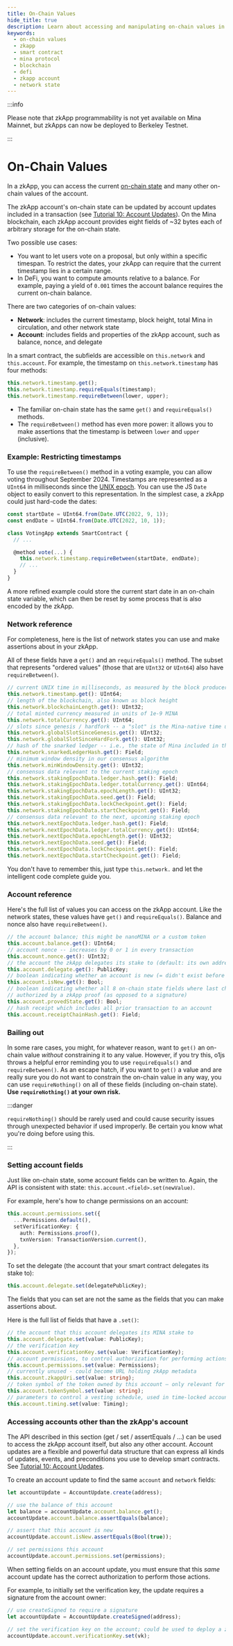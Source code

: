 ```yaml
---
title: On-Chain Values
hide_title: true
description: Learn about accessing and manipulating on-chain values in a zkApp, including network and account-level data. Understand potential use cases such as timestamp restrictions, on-chain balances, and account properties.
keywords:
  - on-chain values
  - zkapp
  - smart contract
  - mina protocol
  - blockchain
  - defi
  - zkapp account
  - network state
---
```


:::info

Please note that zkApp programmability is not yet available on Mina Mainnet, but zkApps can now be deployed to Berkeley Testnet.

:::

# On-Chain Values

In a zkApp, you can access the current [on-chain state](/zkapps/how-to-write-a-zkapp#on-chain-state) and many other on-chain values of the account.

The zkApp account's on-chain state can be updated by account updates included in a transaction (see [Tutorial 10: Account Updates](/zkapps/tutorials/account-updates)). On the Mina blockchain, each zkApp account provides eight fields of ~32 bytes each of arbitrary storage for the on-chain state.

Two possible use cases:

- You want to let users vote on a proposal, but only within a specific timespan. To restrict the dates, your zkApp can require that the current timestamp lies in a certain range.
- In DeFi, you want to compute amounts relative to a balance. For example, paying a yield of `0.001` times the account balance requires the current on-chain balance.

There are two categories of on-chain values:

- **Network**: includes the current timestamp, block height, total Mina in circulation, and other network state
- **Account**: includes fields and properties of the zkApp account, such as balance, nonce, and delegate

In a smart contract, the subfields are accessible on `this.network` and `this.account`.
For example, the timestamp on `this.network.timestamp` has four methods:

```ts
this.network.timestamp.get();
this.network.timestamp.requireEquals(timestamp);
this.network.timestamp.requireBetween(lower, upper);
```

- The familiar on-chain state has the same `get()` and `requireEquals()` methods. 
- The `requireBetween()` method has even more power: it allows you to make assertions that the timestamp is between `lower` and `upper` (inclusive).

### Example: Restricting timestamps

To use the `requireBetween()` method in a voting example, you can allow voting throughout September 2024. Timestamps are represented as a `UInt64` in milliseconds since the [UNIX epoch](https://en.wikipedia.org/wiki/Unix_time). You can use the JS `Date` object to easily convert to this representation. In the simplest case, a zkApp could just hard-code the dates:

```ts
const startDate = UInt64.from(Date.UTC(2022, 9, 1));
const endDate = UInt64.from(Date.UTC(2022, 10, 1));

class VotingApp extends SmartContract {
  // ...

  @method vote(...) {
    this.network.timestamp.requireBetween(startDate, endDate);
    // ...
  }
}
```

A more refined example could store the current start date in an on-chain state variable, which can then be reset by some process that is also encoded by the zkApp.

### Network reference

For completeness, here is the list of network states you can use and make assertions about in your zkApp.

All of these fields have a `get()` and an `requireEquals()` method. The subset that represents "ordered values" (those that are `UInt32` or `UInt64`) also have `requireBetween()`.

```ts
// current UNIX time in milliseconds, as measured by the block producer
this.network.timestamp.get(): UInt64;
// length of the blockchain, also known as block height
this.network.blockchainLength.get(): UInt32;
// total minted currency measured in units of 1e-9 MINA
this.network.totalCurrency.get(): UInt64;
// slots since genesis / hardfork -- a "slot" is the Mina-native time unit of 3 minutes
this.network.globalSlotSinceGenesis.get(): UInt32;
this.network.globalSlotSinceHardFork.get(): UInt32;
// hash of the snarked ledger -- i.e., the state of Mina included in the blockchain proof
this.network.snarkedLedgerHash.get(): Field;
// minimum window density in our consensus algorithm
this.network.minWindowDensity.get(): UInt32;
// consensus data relevant to the current staking epoch
this.network.stakingEpochData.ledger.hash.get(): Field;
this.network.stakingEpochData.ledger.totalCurrency.get(): UInt64;
this.network.stakingEpochData.epochLength.get(): UInt32;
this.network.stakingEpochData.seed.get(): Field;
this.network.stakingEpochData.lockCheckpoint.get(): Field;
this.network.stakingEpochData.startCheckpoint.get(): Field;
// consensus data relevant to the next, upcoming staking epoch
this.network.nextEpochData.ledger.hash.get(): Field;
this.network.nextEpochData.ledger.totalCurrency.get(): UInt64;
this.network.nextEpochData.epochLength.get(): UInt32;
this.network.nextEpochData.seed.get(): Field;
this.network.nextEpochData.lockCheckpoint.get(): Field;
this.network.nextEpochData.startCheckpoint.get(): Field;
```

You don't have to remember this, just type `this.network.` and let the intelligent code complete guide you.

### Account reference

Here's the full list of values you can access on the zkApp account. Like the network states, these values have `get()` and `requireEquals()`. Balance and nonce also have `requireBetween()`.

```ts
// the account balance; this might be nanoMINA or a custom token
this.account.balance.get(): UInt64;
// account nonce -- increases by 0 or 1 in every transaction
this.account.nonce.get(): UInt32;
// the account the zkApp delegates its stake to (default: its own address)
this.account.delegate.get(): PublicKey;
// boolean indicating whether an account is new (= didn't exist before the transaction)
this.account.isNew.get(): Bool;
// boolean indicating whether all 8 on-chain state fields where last changed by a transaction
// authorized by a zkApp proof (as opposed to a signature)
this.account.provedState.get(): Bool;
// hash receipt which includes all prior transaction to an account
this.account.receiptChainHash.get(): Field;
```

### Bailing out

In some rare cases, you might, for whatever reason, want to `get()` an on-chain value _without_ constraining it to any value.
However, if you try this, o1js throws a helpful error reminding you to use `requireEquals()` and `requireBetween()`.
As an escape hatch, if you want to `get()` a value and are really sure you do not want to constrain the on-chain value in any way,
you can use `requireNothing()` on all of these fields (including on-chain state). **Use `requireNothing()` at your own risk.**

:::danger

`requireNothing()` should be rarely used and could cause security issues through unexpected behavior if used improperly. Be certain you know what you're doing before using this.

:::

### Setting account fields

Just like on-chain state, some account fields can be written to. Again, the API is consistent with state: `this.account.<field>.set(newValue)`.

For example, here's how to change permissions on an account:

```ts
this.account.permissions.set({
  ...Permissions.default(),
  setVerificationKey: {
    auth: Permissions.proof(),
    txnVersion: TransactionVersion.current(),
  },
});
```

To set the delegate (the account that your smart contract delegates its stake to):

```ts
this.account.delegate.set(delegatePublicKey);
```

The fields that you can set are not the same as the fields that you can make assertions about. 

Here is the full list of fields that have a `.set()`:

```ts
// the account that this account delegates its MINA stake to
this.account.delegate.set(value: PublicKey);
// the verification key
this.account.verificationKey.set(value: VerificationKey);
// account permissions, to control authorization for performing actions on the account
this.account.permissions.set(value: Permissions);
// currently unused - could become URL holding zkApp metadata
this.account.zkappUri.set(value: string);
// token symbol of the token owned by this account — only relevant for token contracts!
this.account.tokenSymbol.set(value: string);
// parameters to control a vesting schedule, used in time-locked accounts
this.account.timing.set(value: Timing);
```

### Accessing accounts other than the zkApp's account

The API described in this section (get / set / assertEquals / ...) can be used to access the zkApp account itself, but also any other account. Account updates are a flexible and powerful data structure that can express all kinds of updates, events, and preconditions you use to develop smart contracts. See [Tutorial 10: Account Updates](/zkapps/tutorials/account-updates).

To create an account update to find the same `account` and `network` fields:

```ts
let accountUpdate = AccountUpdate.create(address);

// use the balance of this account
let balance = accountUpdate.account.balance.get();
accountUpdate.account.balance.assertEquals(balance);

// assert that this account is new
accountUpdate.account.isNew.assertEquals(Bool(true));

// set permissions this account
accountUpdate.account.permissions.set(permissions);
```

When setting fields on an account update, you must ensure that this _same_ account update has the correct authorization to perform those actions. 

For example, to initially set the verification key, the update requires a signature from the account owner:

```ts
// use createSigned to require a signature
let accountUpdate = AccountUpdate.createSigned(address);

// set the verification key on the account; could be used to deploy a zkApp from a zkApp
accountUpdate.account.verificationKey.set(vk);
```
